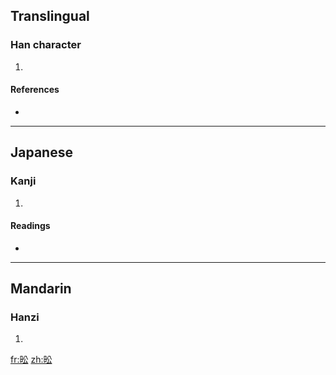 ==Translingual==

===Han character===
{{Han char|rn=72|rad=日|as=04|sn=8|four=|canj=日金戈 (ACI)}}

# {{defn|Han|sort=日04}}

====References====
* {{Han ref|kx=0492.080|dkj=13819|dj=0855.050|hdz=21491.060|uh=6616|ud=26134}}

----

==Japanese==

===Kanji===
{{ja-kanji|grade=|rs=日04}}

# {{defn|Japanese|sort=日04}}

====Readings====
* {{ja-readings|on=[[えん]] (en)|kun=[[めぐる]] (meguru)}}

----

==Mandarin==

===Hanzi===
{{cmn-hanzi|pin=[[yán]] ([[yan2]])|wg=yen<sup>2</sup>}}

# {{defn|Mandarin|sort=日04}}

[[fr:昖]]
[[zh:昖]]